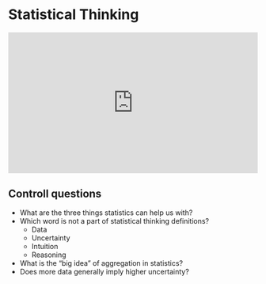 # Statistical Thinking


<div style="padding:56.25% 0 0 0;position:relative;"><iframe src="https://player.vimeo.com/video/1043429195?badge=0&amp;autopause=0&amp;player_id=0&amp;app_id=58479" frameborder="0" allow="autoplay; fullscreen; picture-in-picture; clipboard-write" style="position:absolute;top:0;left:0;width:100%;height:100%;" title="statisticalThinking"></iframe></div><script src="https://player.vimeo.com/api/player.js"></script>


## Controll questions

- What are the three things statistics can help us with?
- Which word is not a part of statistical thinking definitions? 
   - Data
   - Uncertainty
   - Intuition
   - Reasoning
- What is the "big idea" of aggregation in statistics?
- Does more data generally imply higher uncertainty? 
